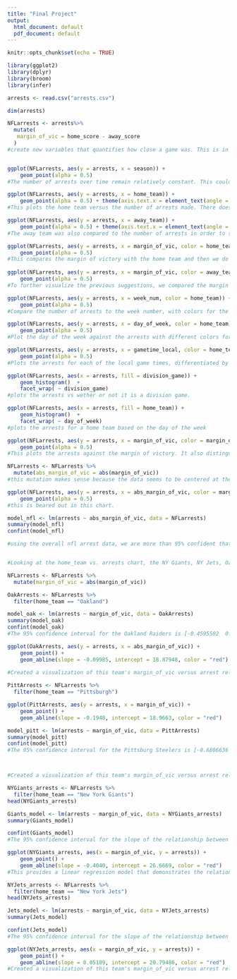 ```yaml
---
title: "Final Project"
output:
  html_document: default
  pdf_document: default
---
```


```r
knitr::opts_chunk$set(echo = TRUE)
```

```r
library(ggplot2)
library(dplyr)
library(broom)
library(infer)

arrests <- read.csv("arrests.csv")

dim(arrests)

NFLarrests <- arrests%>%
  mutate(
   margin_of_vic = home_score - away_score
  )
#create new variables that quantifies how close a game was. This is in hopes to see some sort of relationship between more exciting games and more arrests.


ggplot(NFLarrests, aes(y = arrests, x = season)) +
    geom_point(alpha = 0.5)
#The number of arrests over time remain relatively constant. This could suggest that stadiums are not doing enough to reduce activity in stadiums.

ggplot(NFLarrests, aes(y = arrests, x = home_team)) +
    geom_point(alpha = 0.5) + theme(axis.text.x = element_text(angle = 45, hjust = 1))
#This plots the home team versus the number of arrests made. There does appear to be a few stadiums that average more arrests than the others. Of these include both New York stadiums, Oakland, Pittsburgh and San Diego.

ggplot(NFLarrests, aes(y = arrests, x = away_team)) +
    geom_point(alpha = 0.5) + theme(axis.text.x = element_text(angle = 45, hjust = 1))
#The away team was also compared to the number of arrests in order to show that the correlation made between arrests and home team was not random. Because the away team appears to be irrelevant to the number of arrests, we can start to conclude that the number of arrests can partly depend on what stadium we are in.

ggplot(NFLarrests, aes(y = arrests, x = margin_of_vic, color = home_team)) +
    geom_point(alpha = 0.5)
#This compares the margin of victory with the home team and then we do the away team below.
 
ggplot(NFLarrests, aes(y = arrests, x = margin_of_vic, color = away_team)) +
    geom_point(alpha = 0.5)
#To further visualize the previous suggestions, we compared the margin of victory to arrests while color coordinating teams. While no pattern seemed to emerge for the away teams, the home teams tended to have certain clusters of colors focused at the top.

ggplot(NFLarrests, aes(y = arrests, x = week_num, color = home_team)) + 
    geom_point(alpha = 0.5)
#Compare the number of arrests to the week number, with colors for the home team.

ggplot(NFLarrests, aes(y = arrests, x = day_of_week, color = home_team)) + 
    geom_point(alpha = 0.5)
#Plot the day of the week against the arrests with different colors for the home team

ggplot(NFLarrests, aes(y = arrests, x = gametime_local, color = home_team)) + 
    geom_point(alpha = 0.5)
#Plots the arrests for each of the local game times, differentiated by home team.

ggplot(NFLarrests, aes(x = arrests, fill = division_game)) + 
    geom_histogram()  + 
    facet_wrap( ~ division_game)
#plots the arrests vs wether or not it is a division game.

ggplot(NFLarrests, aes(x = arrests, fill = home_team)) + 
    geom_histogram()  + 
    facet_wrap( ~ day_of_week)
#plots the arrests for a home team based on the day of the week

ggplot(NFLarrests, aes(y = arrests, x = margin_of_vic, color = margin_of_vic>0)) +
    geom_point(alpha = 0.5)
#This plots the arrests against the margin of victory. It also distinguishes between colors such that home teams lost where the dots are red and won when dots are blue. Based of the plot, there seems to be a correlation between arrests and how close the game was as the data points increase towards 0. In addition, the variability of number of arrests seems to increase the closer you get to zero. Further investigation of both the mean and variability at different margin of victories should be done to see if there is a correlation. 

NFLarrests <- NFLarrests %>%
  mutate(abs_margin_of_vic = abs(margin_of_vic))
#this mutation makes sense because the data seems to be centered at the mean. It matters more how close the game is, and not who won.

ggplot(NFLarrests, aes(y = arrests, x = abs_margin_of_vic, color = margin_of_vic>0)) +
    geom_point(alpha = 0.5)
#this is beared out in this chart.

model_nfl <- lm(arrests ~ abs_margin_of_vic, data = NFLarrests)
summary(model_nfl)
confint(model_nfl)

#using the overall nfl arrest data, we are more than 95% confident that there is a slight negative correlation between the margin of victory in an NFL game and the arrests during the game. However, by looking at the chart above, it is unclear if this is biased by outliers like New York or if it holds for all teams.


#Looking at the home_team vs. arrests chart, the NY Giants, NY Jets, Oakland (now Las Vegas) Raiders, and Pittsburgh Steelers all have floor numbers of arrests that are greater than zero, so we are going to isolate each team's home game data to see their individual margin of victory versus arrest relationships.

NFLarrests <- NFLarrests %>%
  mutate(margin_of_vic = abs(margin_of_vic))

OakArrests <- NFLarrests %>%
  filter(home_team == "Oakland")

model_oak <- lm(arrests ~ margin_of_vic, data = OakArrests)
summary(model_oak)
confint(model_oak)
#The 95% confidence interval for the Oakland Raiders is [-0.4595502  0.2598422] This means we are less than 97.5 percent confident that there is a negative relationship.

ggplot(OakArrests, aes(y = arrests, x = abs_margin_of_vic)) +
    geom_point() +
    geom_abline(slope = -0.09985, intercept = 18.87948, color = "red")
    
#Created a visualization of this team's margin_of_vic versus arrest relationship, which will be used while creating a linear regression

PittArrests <- NFLarrests %>%
  filter(home_team == "Pittsburgh")

ggplot(PittArrests, aes(y = arrests, x = margin_of_vic)) +
    geom_point() +
    geom_abline(slope = -0.1948, intercept = 18.9663, color = "red")

model_pitt <- lm(arrests ~ margin_of_vic, data = PittArrests)
summary(model_pitt)
confint(model_pitt)
#The 95% confidence interval for the Pittsburg Steelers is [-0.6806636  0.2909916] This means we are less than 97.5 percent confident that there is a negative relationship.



#Created a visualization of this team's margin_of_vic versus arrest relationship

NYGiants_arrests <- NFLarrests %>%
  filter(home_team == "New York Giants")
head(NYGiants_arrests)

Giants_model <- lm(arrests ~ margin_of_vic, data = NYGiants_arrests)
summary(Giants_model)

confint(Giants_model)
#The 95% confidence interval for the slope of the relationship between the margin_of_victory and number of arrests at NY Giants home games is [-0.7601545, -0.04792955]. This indicates that though we do not know the true correlation coefficient between these two variables, we are 95% confident that the true value lies between -0.7601545 and -0.04792955. 

ggplot(NYGiants_arrests, aes(x = margin_of_vic, y = arrests)) + 
    geom_point() +
    geom_abline(slope = -0.4040, intercept = 26.6669, color = "red")
#This provides a linear regression model that demonstrates the relationship between the margin of victory and the number of arrests at NY Giants home games. 

NYJets_arrests <- NFLarrests %>%
  filter(home_team == "New York Jets")
head(NYJets_arrests)

Jets_model <- lm(arrests ~ margin_of_vic, data = NYJets_arrests)
summary(Jets_model)

confint(Jets_model)
#The 95% confidence interval for the slope of the relationship between the margin_of_victory and number of arrests at NY Jets home games is [-0.2611174, 0.3649023]. This indicates that though we do not know the true correlation coefficient between these two variables, we are 95% confident that the true value lies between these two values. 

ggplot(NYJets_arrests, aes(x = margin_of_vic, y = arrests)) + 
    geom_point() +
    geom_abline(slope = 0.05189, intercept = 20.79486, color = "red")
#Created a visualization of this team's margin_of_vic versus arrest relationship
```